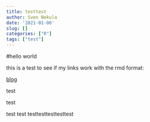```yaml
---
title: testtest
author: Sven Nekula
date: '2021-01-06'
slug: []
categories: ["R"]
tags: ["test"]
---
```



#hello world 

this is a test to see if my links work with the rmd format:


[blog](http://www.rebeccabarter.com/blog/2020-02-03_blogger/){target="_blank"}

test

test

test test testtesttesttesttest